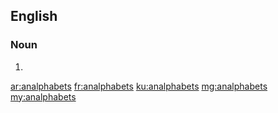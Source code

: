 ==English==

===Noun===
{{head|en|noun plural form}}

# {{plural of|analphabet|lang=en}}

[[ar:analphabets]]
[[fr:analphabets]]
[[ku:analphabets]]
[[mg:analphabets]]
[[my:analphabets]]